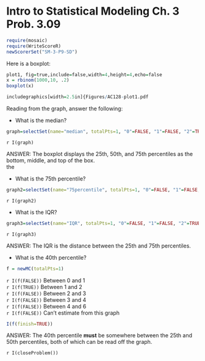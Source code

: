 Intro to Statistical Modeling Ch. 3 Prob. 3.09
========================================================
```{r include=FALSE}
require(mosaic)
require(WriteScoreR)
newScorerSet("SM-3-P9-SD")
```


Here is a boxplot:
```{r, eval=FALSE}
plot1, fig=true,include=false,width=4,height=4,echo=false
x = rbinom(1000,10, .2)
boxplot(x)
```

```{r, eval=FALSE}
includegraphics[width=2.5in]{Figures/AC128-plot1.pdf
```


Reading from the graph, answer the following:

* What is the median?
```{r include=FALSE}
graph=selectSet(name="median", totalPts=1, "0"=FALSE, "1"=FALSE, "2"=TRUE, "3"=FALSE, "6"=FALSE, "Can't estimate from this graph"=FALSE)
```

 `r I(graph)`
                             
<aside> ANSWER:
The boxplot displays the 25th, 50th, and 75th percentiles as the
bottom, middle, and top of the box.  
the 
</aside>

* What is the 75th percentile?
```{r include=FALSE}
graph2=selectSet(name="75percentile", totalPts=1, "0"=FALSE, "1"=FALSE, "2"=FALSE, "3"=TRUE, "6"=FALSE, "Can't estimate from this graph"=FALSE)
```

 `r I(graph2)`

* What is the IQR?
```{r include=FALSE}
graph3=selectSet(name="IQR", totalPts=1, "0"=FALSE, "1"=FALSE, "2"=TRUE, "3"=FALSE, "4"=FALSE, "6"=FALSE, "Can't estimate from this graph"=FALSE)
```

 `r I(graph3)`

<aside>
ANSWER:
The IQR is the distance between the 25th and 75th percentiles.
</aside>

* What is the 40th percentile?
```{r include=FALSE}
f = newMC(totalPts=1)
```

 `r I(f(FALSE))` Between 0 and 1     
 `r I(f(TRUE))` Between 1 and 2      
 `r I(f(FALSE))` Between 2 and 3      
 `r I(f(FALSE))` Between 3 and 4     
 `r I(f(FALSE))` Between 4 and 6      
 `r I(f(FALSE))` Can't estimate from this graph     
 
```{r include=FALSE, results="hide"}
I(f(finish=TRUE))
```

<aside>
ANSWER:
The 40th percentile **must** be somewhere between the 25th and 50th
percentiles, both of which can be read off the graph.
</aside>

`r I(closeProblem())`
